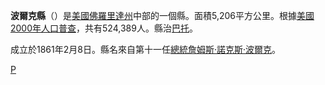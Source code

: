 {{Unreferenced|time=2019-02-02T15:01:35+00:00}}
{{Otheruses|波爾克縣|subject=美國佛羅里達州的一個縣|other=同名的縣}}
<!--[[File:Map_of_Florida_highlighting_Polk_County.svg|250px]]-->
{{Infobox U.S. County|
 county = 波爾克縣|
 state = 佛羅里達州 |
 en county = Polk County|
 en state = Florida |
 seal = |
 map = Polk County Florida.png |
 founded = 1861年2月8日 |
 seat = [[巴托_(佛羅里達州)|巴托]] |
 area = 5,206 km² (2,010 [[square_mile|mi²]]) |
 area land = 4,855 km² (1,874 mi²) |
 area water = 351 km² (136 mi²) |
 area percentage = 6.75% |
 census yr = 2006|
 pop =  561,606|
 density = 100|
 web = www.polk-county.net|
|}}
'''波爾克縣'''（{{lang-en|Polk County}}）是[[美國|美國]][[佛羅里達州|佛羅里達州]]中部的一個縣。面積5,206平方公里。根據[[美國2000年人口普查|美國2000年人口普查]]，共有524,389人。縣治[[巴托_(佛羅里達州)|巴托]]。

成立於1861年2月8日。縣名來自第十一任[[美國總統|總統]][[詹姆斯·諾克斯·波爾克|詹姆斯·諾克斯·波爾克]]。

{{波爾克縣 (佛羅里達州)}}
{{Florida}}
{{Florida-stub}}

[[Category:佛羅里達州行政區劃|P]]